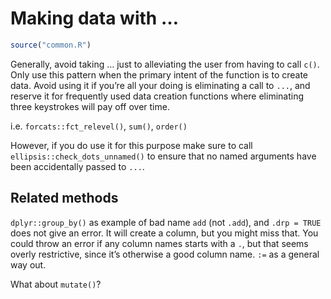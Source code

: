 # Making data with ...

```r
source("common.R")
```

Generally, avoid taking ... just to alleviating the user from having to call `c()`. Only use this pattern when the primary intent of the function is to create data. Avoid using it if you're all your doing is eliminating a call to `...`, and reserve it for frequently used data creation functions where eliminating three keystrokes will pay off over time.

i.e. `forcats::fct_relevel()`, `sum()`, `order()`

However, if you do use it for this purpose make sure to call `ellipsis::check_dots_unnamed()` to ensure that no named arguments have been accidentally passed to `...`. 


## Related methods

`dplyr::group_by()` as example of bad name `add` (not `.add`), and `.drp = TRUE` does not give an error. It will create a column, but you might miss that. You could throw an error if any column names starts with a `.`, but that seems overly restrictive, since it's otherwise a good column name. `:=` as a general way out.

What about `mutate()`? 
